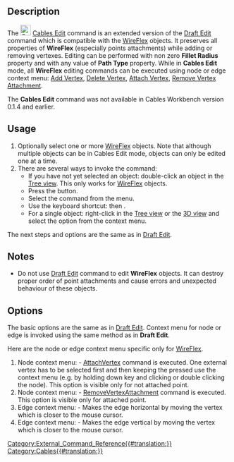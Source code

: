 <languages/>
<translate>

<!--T:1-->
{{Docnav
|[[Cables_CompoundPath|CompoundPath]]
|[[Cables_Profile|Profile]]
|[[Cables_Workbench|Cables]]
|IconL=Cables_CompoundPath.svg
|IconR=Cables_Profile.svg
|IconC=Cables_workbench_icon.svg
}}

<!--T:2-->
{{GuiCommand
|Name=Cables Edit
|MenuLocation=Cable Wires → Edit
|Workbenches=[[Cables_Workbench|Cables]]
|Shortcut={{KEY|D}} {{KEY|E}}
|Version=0.2.0
|SeeAlso=[[Cables_WireFlex]]
}}

==Description== <!--T:3-->

<!--T:4-->
The [[File:Cables_Edit.svg|24px]] [[Cables_Edit|Cables Edit]] command is an extended version of the [[Draft_Edit|Draft Edit]] command which is compatible with the [[Cables_WireFlex|WireFlex]] objects. It preserves all properties of '''WireFlex''' (especially points attachments) while adding or removing vertexes. Editing can be performed with non zero '''Fillet Radius''' property and with any value of '''Path Type''' property.
While in '''Cables Edit''' mode, all '''WireFlex''' editing commands can be executed using node or edge context menu: [[Cables_AddVertex|Add Vertex]], [[Cables_DelVertex|Delete Vertex]], [[Cables_AttachVertex|Attach Vertex]], [[Cables_RemoveVertexAttachment|Remove Vertex Attachment]].

<!--T:5-->
The '''Cables Edit''' command was not available in Cables Workbench version 0.1.4 and earlier.

==Usage== <!--T:6-->

<!--T:7-->
# Optionally select one or more [[Cables_WireFlex|WireFlex]] objects. Note that although multiple objects can be in Cables Edit mode, objects can only be edited one at a time.
# There are several ways to invoke the command:
#* If you have not yet selected an object: double-click an object in the [[Tree_view|Tree view]]. This only works for [[Cables_WireFlex|WireFlex]] objects.
#* Press the {{Button|[[File:Cables_Edit.svg|16px]] [[Cables_Edit|Edit]]}} button.
#* Select the {{MenuCommand|Cable Wires → [[File:Cables_Edit.svg|16px]] Edit}} command from the menu.
#* Use the keyboard shortcut: {{KEY|D}} then {{KEY|E}}.
#* For a single object: right-click in the [[Tree_view|Tree view]] or the [[3D_view|3D view]] and select the {{MenuCommand|Cable Wires → [[File:Cables_Edit.svg|16px]] Edit}} option from the context menu.

<!--T:8-->
The next steps and options are the same as in [[Draft_Edit#Usage|Draft Edit]].

<!--T:9-->
==Notes==
* Do not use [[Draft_Edit|Draft Edit]] command to edit '''WireFlex''' objects. It can destroy proper order of point attachments and cause errors and unexpected behaviour of these objects.

==Options== <!--T:10-->

<!--T:11-->
The basic options are the same as in [[Draft_Edit|Draft Edit]]. Context menu for node or edge is invoked using the same method as in '''Draft Edit'''.

<!--T:12-->
Here are the node or edge context menu specific only for [[Cables_WireFlex|WireFlex]].

<!--T:13-->
# Node context menu: {{Value|Attach point}} - [[Cables_AttachVertex|AttachVertex]] command is executed. One external vertex has to be selected first and then keeping the {{KEY|CTRL}} pressed use the {{Value|Attach point}} context menu (e.g. by holding down {{KEY|ALT}} key and clicking or double clicking the node). This option is visible only for not attached point.
# Node context menu: {{Value|Remove point attachment}} - [[Cables_RemoveVertexAttachment|RemoveVertexAttachment]] command is executed. This option is visible only for attached point.
# Edge context menu: {{Value|Make edge horizontal}} - Makes the edge horizontal by moving the vertex which is closer to the mouse cursor.
# Edge context menu: {{Value|Make edge vertical}} - Makes the edge vertical by moving the vertex which is closer to the mouse cursor.


<!--T:14-->
{{Docnav
|[[Cables_CompoundPath|CompoundPath]]
|[[Cables_Profile|Profile]]
|[[Cables_Workbench|Cables]]
|IconL=Cables_CompoundPath.svg
|IconR=Cables_Profile.svg
|IconC=Cables_workbench_icon.svg
}}

</translate>
[[Category:External_Command_Reference{{#translation:}}]]
[[Category:Cables{{#translation:}}]]